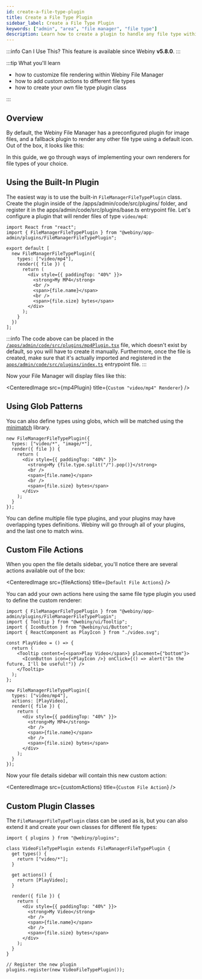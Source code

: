 ```yaml
---
id: create-a-file-type-plugin
title: Create a File Type Plugin
sidebar_label: Create a File Type Plugin
keywords: ["admin", "area", "file manager", "file type"]
description: Learn how to create a plugin to handle any file type within Webiny File Manager.
---
```



:::info Can I Use This?
This feature is available since Webiny **v5.8.0**.
:::

:::tip What you'll learn

- how to customize file rendering within Webiny File Manager
- how to add custom actions to different file types
- how to create your own file type plugin class

:::

## Overview

By default, the Webiny File Manager has a preconfigured plugin for image files, and a fallback plugin to render any other file type using a default icon. Out of the box, it looks like this:

<CenteredImage src={defaultPlugins} title="Default File Type Plugins" />

In this guide, we go through ways of implementing your own renderers for file types of your choice.

## Using the Built-In Plugin

The easiest way is to use the built-in `FileManagerFileTypePlugin` class. Create the plugin inside of the
/apps/admin/code/src/plugins/ folder, and register it in the apps/admin/code/src/plugins/base.ts entrypoint file. Let's configure a plugin that will render files of type `video/mp4`:

```tsx title="Custom renderer for video/mp4 files"
import React from "react";
import { FileManagerFileTypePlugin } from "@webiny/app-admin/plugins/FileManagerFileTypePlugin";

export default [
  new FileManagerFileTypePlugin({
    types: ["video/mp4"],
    render({ file }) {
      return (
        <div style={{ paddingTop: "40%" }}>
          <strong>My MP4</strong>
          <br />
          <span>{file.name}</span>
          <br />
          <span>{file.size} bytes</span>
        </div>
      );
    }
  })
];
```

:::info
The code above can be placed in the [`/apps/admin/code/src/plugins/mp4Plugin.tsx`](https://github.com/webiny/webiny-examples/blob/master/extend-admin-area/apps/admin/code/src/plugins/mp4Plugin.tsx) file, which doesn't exist by default, so you will have to create it manually. Furthermore, once the file is created, make sure that it's actually imported and registered in the [`apps/admin/code/src/plugins/index.ts`](https://github.com/webiny/webiny-examples/blob/master/extend-admin-area/apps/admin/code/src/index.ts) entrypoint file.
:::


Now your File Manager will display files like this:

<CenteredImage src={mp4Plugin} title={`Custom "video/mp4" Renderer`} />

## Using Glob Patterns

You can also define types using globs, which will be matched using the [minimatch](https://www.npmjs.com/package/minimatch) library.

```tsx title="Using globs to match file types"
new FileManagerFileTypePlugin({
  types: ["video/*", "image/*"],
  render({ file }) {
    return (
      <div style={{ paddingTop: "40%" }}>
        <strong>My {file.type.split("/").pop()}</strong>
        <br />
        <span>{file.name}</span>
        <br />
        <span>{file.size} bytes</span>
      </div>
    );
  }
});
```

You can define multiple file type plugins, and your plugins may have overlapping types definitions. Webiny will go through all of your plugins, and the last one to match wins.

## Custom File Actions

When you open the file details sidebar, you'll notice there are several actions available out of the box:

<CenteredImage src={fileActions} title={`Default File Actions`} />

You can add your own actions here using the same file type plugin you used to define the custom renderer:

```tsx title="Adding Custom Actions to Your File Type Plugin"
import { FileManagerFileTypePlugin } from "@webiny/app-admin/plugins/FileManagerFileTypePlugin";
import { Tooltip } from "@webiny/ui/Tooltip";
import { IconButton } from "@webiny/ui/Button";
import { ReactComponent as PlayIcon } from "./video.svg";

const PlayVideo = () => {
  return (
    <Tooltip content={<span>Play Video</span>} placement={"bottom"}>
      <IconButton icon={<PlayIcon />} onClick={() => alert("In the future, I'll be useful!")} />
    </Tooltip>
  );
};

new FileManagerFileTypePlugin({
  types: ["video/mp4"],
  actions: [PlayVideo],
  render({ file }) {
    return (
      <div style={{ paddingTop: "40%" }}>
        <strong>My MP4</strong>
        <br />
        <span>{file.name}</span>
        <br />
        <span>{file.size} bytes</span>
      </div>
    );
  }
});
```

Now your file details sidebar will contain this new custom action:

<CenteredImage src={customActions} title={`Custom File Action`} />

## Custom Plugin Classes

The `FileManagerFileTypePlugin` class can be used as is, but you can also extend it and create your own classes for different file types:

```tsx title="Creating a Custom File Type Plugin Class"
import { plugins } from "@webiny/plugins";

class VideoFileTypePlugin extends FileManagerFileTypePlugin {
  get types() {
    return ["video/*"];
  }

  get actions() {
    return [PlayVideo];
  }

  render({ file }) {
    return (
      <div style={{ paddingTop: "40%" }}>
        <strong>My Video</strong>
        <br />
        <span>{file.name}</span>
        <br />
        <span>{file.size} bytes</span>
      </div>
    );
  }
}

// Register the new plugin
plugins.register(new VideoFileTypePlugin());
```
